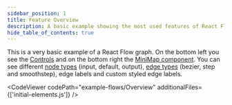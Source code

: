 ```yaml
---
sidebar_position: 1
title: Feature Overview
description: A basic example showing the most used features of React Flow - controls, MiniMap, node types, edge types, edge labels, and custom styling.
hide_table_of_contents: true
---
```



This is a very basic example of a React Flow graph. On the bottom left you see the [Controls](/docs/api/plugin-components/controls/) and on the bottom right the [MiniMap component](/docs/api/plugin-components/minimap/).
You can see different [node types](/docs/api/nodes/node-types/) (input, default, output), [edge types](/docs/api/edges/edge-types/) (bezier, step and smoothstep), edge labels and custom styled edge labels.

<CodeViewer codePath="example-flows/Overview" additionalFiles={['initial-elements.js']} />
